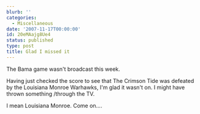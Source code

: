 ```yaml
---
blurb: ''
categories:
  - Miscellaneous
date: '2007-11-17T00:00:00'
id: 20eMAajg8Ue4
status: published
type: post
title: Glad I missed it
---
```


The Bama game wasn't broadcast this week. 

Having just checked the score to see that The Crimson Tide was defeated by the Louisiana Monroe Warhawks, I'm glad it wasn't on. I might have thrown something /through the TV. 

I mean Louisiana Monroe. Come on....
